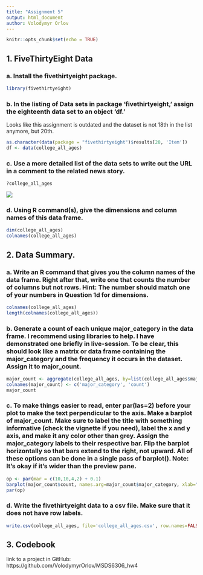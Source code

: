```yaml
---
title: "Assignment 5"
output: html_document
author: Volodymyr Orlov
---
```


```r
knitr::opts_chunk$set(echo = TRUE)
```

## 1. FiveThirtyEight Data

### a. Install the fivethirtyeight package.

```r
library(fivethirtyeight)
```

### b. In the listing of Data sets in package ‘fivethirtyeight,’ assign the eighteenth data set to an object ‘df.’

Looks like this assignment is outdated and the dataset is not 18th in the list anymore, but 20th.

```r
as.character(data(package = "fivethirtyeight")$results[20, 'Item'])
df <- data(college_all_ages)
```

### c. Use a more detailed list of the data sets to write out the URL in a comment to the related news story.

```
?college_all_ages
```

![](fig1.png)


### d. Using R command(s), give the dimensions and column names of this data frame.

```r
dim(college_all_ages)
colnames(college_all_ages)
```


## 2. Data Summary.

### a. Write an R command that gives you the column names of the data frame. Right after that, write one that counts the number of columns but not rows. Hint: The number should match one of your numbers in Question 1d for dimensions.

```r
colnames(college_all_ages)
length(colnames(college_all_ages))
```

### b. Generate a count of each unique major_category in the data frame. I recommend using libraries to help. I have demonstrated one briefly in live-session. To be clear, this should look like a matrix or data frame containing the major_category and the frequency it occurs in the dataset. Assign it to major_count.

```r
major_count <- aggregate(college_all_ages, by=list(college_all_ages$major_category), length)[, c('Group.1', 'total')]
colnames(major_count) <- c('major_category', 'count')
major_count
```

### c. To make things easier to read, enter par(las=2) before your plot to make the text perpendicular to the axis. Make a barplot of major_count. Make sure to label the title with something informative (check the vignette if you need), label the x and y axis, and make it any color other than grey. Assign the major_category labels to their respective bar. Flip the barplot horizontally so that bars extend to the right, not upward. All of these options can be done in a single pass of barplot(). Note: It’s okay if it’s wider than the preview pane.

```r
op <- par(mar = c(10,10,4,2) + 0.1)
barplot(major_count$count, names.arg=major_count$major_category, xlab="Count", las=2, cex.names=.5, las=2, horiz = TRUE)
par(op) 
```

### d. Write the fivethirtyeight data to a csv file. Make sure that it does not have row labels.

```r
write.csv(college_all_ages, file='college_all_ages.csv', row.names=FALSE)
```

## 3. Codebook 

link to a project in GitHub: https://github.com/VolodymyrOrlov/MSDS6306_hw4
